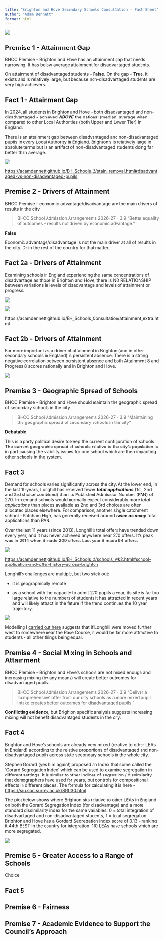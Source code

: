 ```yaml
---
title: "Brighton and Hove Secondary Schools Consultation - Fact Sheet"
author: "Adam Dennett"
format: html
---
```


![](images/fact_check.jpeg)

## Premise 1 - Attainment Gap

BHCC Premise - Brighton and Hove has an attainment gap that needs narrowing. It has below average attainment for disadvantaged students.

On attainment of disadvantaged students - **False**. On the gap - **True**, it exists and is relatively large, but because non-disadvantaged students are very high achievers.

## Fact 1 - Attainment Gap

In 2024, all students in Brighton and Hove - both disadvantaged and non-disadvantaged - achieved ***ABOVE*** the national (median) average when compared to other Local Authorities (both Upper and Lower Tier) in England.

There is an attainment gap between disadvantaged and non-disadvantaged pupils in every Local Authority in England. Brighton's is relatively large in absolute terms but is an artifact of non-disadvantaged students doing far better than average.

![](images/attainmentgap_95.png)

<https://adamdennett.github.io/BH_Schools_2/stain_removal.html#disadvantaged-vs-non-disadvantaged-pupils>

## Premise 2 - Drivers of Attainment

BHCC Premise - economic advantage/disadvantage are the main drivers of results in the city

> BHCC School Admission Arrangements 2026-27 - 3.9 "Better equality of outcomes – results not driven by economic advantage."

**False**

Economic advantage/disadvantage is not the main driver at all of results in the city. Or in the rest of the country for that matter.

## Fact 2a - Drivers of Attainment

Examining schools in England experiencing the same concentrations of disadvantage as those in Brighton and Hove, there is NO RELATIONSHIP between variations in levels of disadvantage and levels of attainment or progress.

![](images/Attainment8_disadvantage.png)

![](images/Progress8_disadvantage.png)

https://adamdennett.github.io/BH_Schools_Consultation/attainment_extra.html

## Fact 2b - Drivers of Attainment

Far more important as a driver of attainment in Brighton (and in other secondary schools in England) is persistent absence. There is a strong negative correlation between persistent absence and both Attainment 8 and Progress 8 scores nationally and in Brighton and Hove.

![](images/progress8_vs_persabs.png)

## Premise 3 - Geographic Spread of Schools

BHCC Premise - Brighton and Hove should maintain the geographic spread of secondary schools in the city

> BHCC School Admission Arrangements 2026-27 - 3.9 "Maintaining the geographic spread of secondary schools in the city"

**Debatable**

This is a party political desire to keep the current configuration of schools. The current geographic spread of schools relative to the city's population is in part causing the viability issues for one school which are then impacting other schools in the system.

## Fact 3

Demand for schools varies significantly across the city. At the lower end, in the last 11-years, Longhill has received fewer ***total applications*** (1st, 2nd and 3rd choice combined) than its Published Admission Number (PAN) of 270. In-demand schools would normally expect considerably more *total applications* than places available as 2nd and 3rd choices are often allocated places elsewhere. For comparison, another single catchment school - Patcham High, has generally received around ***twice as many*** total applications than PAN.

Over the last 11 years (since 2013), Longhill's total offers have trended down every year, and it has never achieved anywhere near 270 offers. It's peak was in 2014 when it made 209 offers. Last year it made 94 offers.

![](images/yearly_offers_sml.png)

<https://adamdennett.github.io/BH_Schools_2/schools_wk2.html#school-application-and-offer-history-across-brighton>

Longhill's challenges are multiple, but two stick out:

-   it is geographically remote

-   as a school with the capacity to admit 270 pupils a year, its site is far too large relative to the numbers of students it has attracted in recent years and will likely attract in the future if the trend continues the 10 year trajectory.

![](images/map_11_year_olds_2024.png)

Modelling I [carried out here](https://adamdennett.github.io/BH_Schools_2/schools_wk3.html) suggests that if Longhill were moved further west to somewhere near the Race Course, it would be far more attractive to students - all other things being equal.

## Premise 4 - Social Mixing in Schools and Attainment

BHCC Premise - Brighton and Hove's schools are not mixed enough and increasing mixing (by any means) will create better outcomes for disadvantaged pupils.

> BHCC School Admission Arrangements 2026-27 - 3.9 "Deliver a ‘comprehensive’ offer from our city schools as a more mixed pupil intake creates better outcomes for disadvantaged pupils."

**Conflicting evidence**, but Brighton specific analysis suggests increasing mixing will not benefit disadvantaged students in the city.

## Fact 4

Brighton and Hove's schools are already very mixed (relative to other LEAs in England) according to the relative proportions of disadvantaged and non-disadvantaged pupils across state secondary schools in the whole city.

Stephen Gorard (yes him again!) proposed an Index that some called the 'Gorard Segregation Index' which can be used to examine segregation in different settings. It is similar to other indices of segreation / dissimilarity that demographers have used for years, but controls for compositional effects in different places. The formula for calculating it is here - <https://sru.soc.surrey.ac.uk/SRU30.html>

The plot below shows where Brighton sits relative to other LEAs in England on both the Gorard Segregation Index (for disadvantage) and a more standard dissimilarity index for the same variables. 0 = total integration of disadvantaged and non-disadvantaged students, 1 = total segregation. Brighton and Hove has a Gordard Segregation Index score of 0.13 - ranking it 44th BEST in the country for integration. 110 LEAs have schools which are more segregated.

![](images/segregation_plot.png)

## Premise 5 - Greater Access to a Range of Schools

Choice

## Fact 5 

## Premise 6 - Fairness

## Premise 7 - Academic Evidence to Support the Council's Approach
